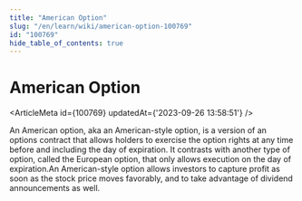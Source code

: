 ```yaml
---
title: "American Option"
slug: "/en/learn/wiki/american-option-100769"
id: "100769"
hide_table_of_contents: true
---
```



# American Option

<ArticleMeta id={100769} updatedAt={'2023-09-26 13:58:51'} />
<div className='border-solid border-b border-t-0 my-4 border-[var(--ifm-color-gray-300)]' />

An American option, aka an American-style option, is a version of an options contract that allows holders to exercise the option rights at any time before and including the day of expiration. It contrasts with another type of option, called the European option, that only allows execution on the day of expiration.An American-style option allows investors to capture profit as soon as the stock price moves favorably, and to take advantage of dividend announcements as well.
